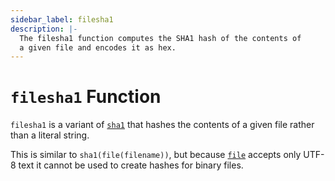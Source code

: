 ```yaml
---
sidebar_label: filesha1
description: |-
  The filesha1 function computes the SHA1 hash of the contents of
  a given file and encodes it as hex.
---
```


# `filesha1` Function

`filesha1` is a variant of [`sha1`](/opentf/language/functions/sha1)
that hashes the contents of a given file rather than a literal string.

This is similar to `sha1(file(filename))`, but
because [`file`](/opentf/language/functions/file) accepts only UTF-8 text it cannot be used to
create hashes for binary files.
